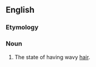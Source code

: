 ==English==

===Etymology===
{{suffix|cymotrichous|alt1=cymotrich(ous)|y}}

===Noun===
{{en-noun|-}}

#{{anthropology}} The state of having wavy [[hair]].